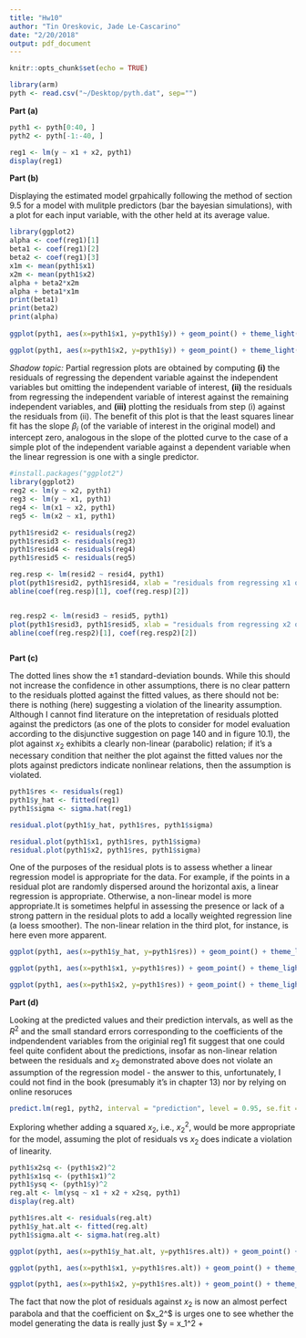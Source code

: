 ```yaml
---
title: "Hw10"
author: "Tin Oreskovic, Jade Le-Cascarino"
date: "2/20/2018"
output: pdf_document
---
```


```r
knitr::opts_chunk$set(echo = TRUE)
```


```r
library(arm)
pyth <- read.csv("~/Desktop/pyth.dat", sep="")
```

$\textbf{Part (a)}$

```r
pyth1 <- pyth[0:40, ]
pyth2 <- pyth[-1:-40, ]
```


```r
reg1 <- lm(y ~ x1 + x2, pyth1)
display(reg1)
```

$\textbf{Part (b)}$

Displaying the estimated model grpahically following the method of section 9.5 for a model with mulitple predictors (bar the bayesian simulations), with a plot for each input variable, with the other held at its average value. 
```r
library(ggplot2)
alpha <- coef(reg1)[1]
beta1 <- coef(reg1)[2]
beta2 <- coef(reg1)[3]
x1m <- mean(pyth1$x1) 
x2m <- mean(pyth1$x2) 
alpha + beta2*x2m
alpha + beta1*x1m
print(beta1)
print(beta2)
print(alpha)
  
ggplot(pyth1, aes(x=pyth1$x1, y=pyth1$y)) + geom_point() + theme_light() + geom_abline(intercept = 10.82186, slope = 0.5148104, color="red") + xlab("x1") + ylab("y")

ggplot(pyth1, aes(x=pyth1$x2, y=pyth1$y)) + geom_point() + theme_light() + geom_abline(intercept = 4.083528, slope = 0.8069195, color="red") + xlab("x2") + ylab("y")
```

$\textit{Shadow topic:}$
Partial regression plots are obtained by computing $\textbf{(i)}$ the residuals of regressing the dependent variable against the independent variables but omitting the independent variable of interest, $\textbf{(ii)}$ the residuals from regressing the independent variable of interest against the remaining independent variables, and $\textbf{(iii)}$ plotting the residuals from step (i) against the residuals from (ii). The benefit of this plot is that the least squares linear fit has the slope $\beta_{i}$ (of the variable of interest in the original model) and intercept zero, analogous in the slope of the plotted curve to the case of a simple plot of the independent variable against a dependent variable when the linear regression is one with a single predictor.

```r
#install.packages("ggplot2")
library(ggplot2)
reg2 <- lm(y ~ x2, pyth1)
reg3 <- lm(y ~ x1, pyth1)
reg4 <- lm(x1 ~ x2, pyth1)
reg5 <- lm(x2 ~ x1, pyth1)

pyth1$resid2 <- residuals(reg2)
pyth1$resid3 <- residuals(reg3)
pyth1$resid4 <- residuals(reg4)
pyth1$resid5 <- residuals(reg5)

reg.resp <- lm(resid2 ~ resid4, pyth1)
plot(pyth1$resid2, pyth1$resid4, xlab = "residuals from regressing x1 on x2", ylab= "residulas from regressing y on x2", main = "partial regression plot for x1")
abline(coef(reg.resp)[1], coef(reg.resp)[2])


reg.resp2 <- lm(resid3 ~ resid5, pyth1)
plot(pyth1$resid3, pyth1$resid5, xlab = "residuals from regressing x2 on x1", ylab= "residulas from regressing y on x1", main = "partial regression plot for x2")
abline(coef(reg.resp2)[1], coef(reg.resp2)[2])



```

$\textbf{Part (c)}$

The dotted lines show the $\pm 1$ standard-deviation bounds. While this should not increase the confidence in other assumptions, there is no clear pattern to the residuals plotted against the fitted values, as there should not be: there is nothing (here) suggesting a violation of the linearity assumption. Although I cannot find literature on the intepretation of residuals plotted against the predictors (as one of the plots to consider for model evaluation according to the disjunctive suggestion on page 140 and in figure 10.1), the plot against $x_2$ exhibits a clearly non-linear (parabolic) relation; if it's a necessary condition that neither the plot against the fitted values nor the plots against predictors indicate nonlinear relations, then the assumption is violated.
```r
pyth1$res <- residuals(reg1)
pyth1$y_hat <- fitted(reg1)
pyth1$sigma <- sigma.hat(reg1)

residual.plot(pyth1$y_hat, pyth1$res, pyth1$sigma)

residual.plot(pyth1$x1, pyth1$res, pyth1$sigma)
residual.plot(pyth1$x2, pyth1$res, pyth1$sigma)
```



\textit{Shadow topic:}
One of the purposes of the residual plots is to assess whether a linear regression model is appropriate for the data. For example, if the points in a residual plot are randomly dispersed around the horizontal axis, a linear regression is appropriate. Otherwise, a non-linear model is more appropriate.It is sometimes helpful in assessing the presence or lack of a strong pattern in the residual plots to add a locally weighted regression line (a loess smoother). The non-linear relation in the third plot, for instance, is here even more apparent.

```r

ggplot(pyth1, aes(x=pyth1$y_hat, y=pyth1$res)) + geom_point() + theme_light() + xlab("fitted value") + ylab("residual") + geom_smooth(color='blue') + geom_abline(intercept = 0, slope = 0, color="black")

ggplot(pyth1, aes(x=pyth1$x1, y=pyth1$res)) + geom_point() + theme_light() + xlab("x1") + ylab("residual") + geom_smooth(color='blue') + geom_abline(intercept = 0, slope = 0, color="black")

ggplot(pyth1, aes(x=pyth1$x2, y=pyth1$res)) + geom_point() + theme_light() + xlab("x2") + ylab("residual") + geom_smooth(color='blue') + geom_abline(intercept = 0, slope = 0, color="black")
```





$\textbf{Part (d)}$

Looking at the predicted values and their prediction intervals, as well as the $R^2$ and the small standard errors corresponding to the coefficients of the indpendendent variables from the originial reg1 fit suggest that one could feel quite confident about the predictions, insofar as non-linear relation between the residuals and $x_2$ demonstrated above does not violate an assumption of the regression model - the answer to this, unfortunately, I could not find in the book (presumably it's in chapter 13) nor by relying on online resoruces

```r
predict.lm(reg1, pyth2, interval = "prediction", level = 0.95, se.fit = TRUE)
```

\textit{related to where the data come from (since I don't have access to the referenced book)}

Exploring whether adding a squared $x_2$, i.e., $x_2^2$, would be more appropriate for the model, assuming the plot of residuals vs $x_2$ does indicate a violation of linearity.
```r
pyth1$x2sq <- (pyth1$x2)^2
pyth1$x1sq <- (pyth1$x1)^2
pyth1$ysq <- (pyth1$y)^2
reg.alt <- lm(ysq ~ x1 + x2 + x2sq, pyth1)
display(reg.alt)
```

```r
pyth1$res.alt <- residuals(reg.alt)
pyth1$y_hat.alt <- fitted(reg.alt)
pyth1$sigma.alt <- sigma.hat(reg.alt)

ggplot(pyth1, aes(x=pyth1$y_hat.alt, y=pyth1$res.alt)) + geom_point() + theme_light() + xlab("fitted value") + ylab("residual") + geom_smooth(color='blue') + geom_abline(intercept = 0, slope = 0, color="black")

ggplot(pyth1, aes(x=pyth1$x1, y=pyth1$res.alt)) + geom_point() + theme_light() + xlab("x1") + ylab("residual") + geom_smooth(color='blue') + geom_abline(intercept = 0, slope = 0, color="black")

ggplot(pyth1, aes(x=pyth1$x2, y=pyth1$res.alt)) + geom_point() + theme_light() + xlab("x2") + ylab("residual") + geom_smooth(color='blue') + geom_abline(intercept = 0, slope = 0, color="black")
```
The fact that now the plot of residuals against $x_2$ is now an almost perfect parabola and that the coefficient on $x_2^$ is  urges one to see whether the model generating the data is really just $y = x_1^2 + 
